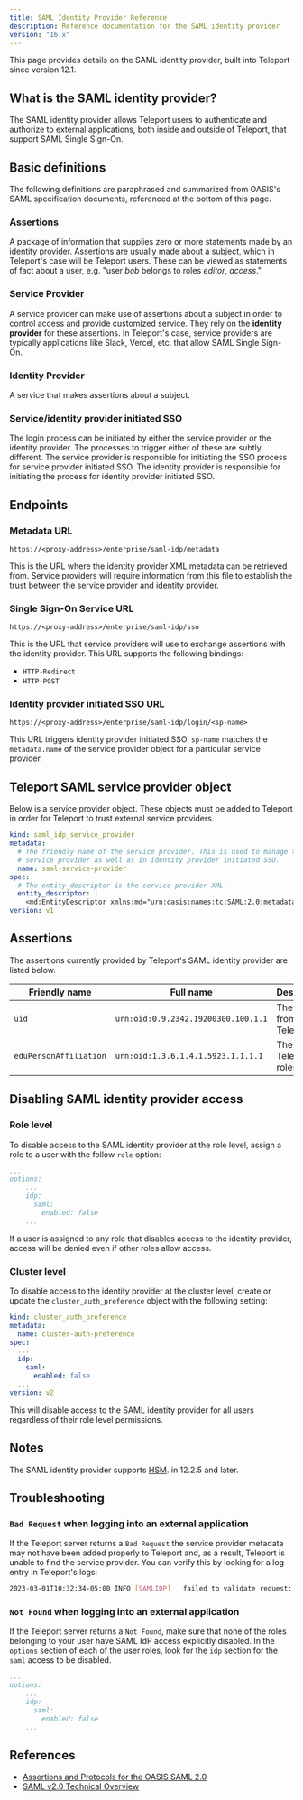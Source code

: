 ```yaml
---
title: SAML Identity Provider Reference
description: Reference documentation for the SAML identity provider
version: "16.x"
---
```


This page provides details on the SAML identity provider, built into Teleport
since version 12.1.

## What is the SAML identity provider?

The SAML identity provider allows Teleport users to authenticate and
authorize to external applications, both inside and outside of Teleport,
that support SAML Single Sign-On.

## Basic definitions

The following definitions are paraphrased and summarized from OASIS's SAML
specification documents, referenced at the bottom of this page.

### Assertions

A package of information that supplies zero or more statements made by an
identity provider. Assertions are usually made about a subject, which in
Teleport's case will be Teleport users. These can be viewed as statements of
fact about a user, e.g. "user *bob* belongs to roles *editor*, *access*."

### Service Provider

A service provider can make use of assertions about a subject in order to control
access and provide customized service. They rely on the **identity provider** for
these assertions. In Teleport's case, service providers are typically applications
like Slack, Vercel, etc. that allow SAML Single Sign-On.

### Identity Provider

A service that makes assertions about a subject.

### Service/identity provider initiated SSO

The login process can be initiated by either the service provider or the identity
provider. The processes to trigger either of these are subtly different. The
service provider is responsible for initiating the SSO process for service
provider initiated SSO. The identity provider is responsible for initiating
the process for identity provider initiated SSO.

## Endpoints

### Metadata URL

`https://<proxy-address>/enterprise/saml-idp/metadata`

This is the URL where the identity provider XML metadata can be retrieved from.
Service providers will require information from this file to establish the
trust between the service provider and identity provider.

### Single Sign-On Service URL

`https://<proxy-address>/enterprise/saml-idp/sso`

This is the URL that service providers will use to exchange assertions with the
identity provider. This URL supports the following bindings:

- `HTTP-Redirect`
- `HTTP-POST`

### Identity provider initiated SSO URL

`https://<proxy-address>/enterprise/saml-idp/login/<sp-name>`

This URL triggers identity provider initiated SSO. `sp-name` matches the
`metadata.name` of the service provider object for a particular service provider.

## Teleport SAML service provider object

Below is a service provider object. These objects must be added to Teleport in
order for Teleport to trust external service providers.

```yaml
kind: saml_idp_service_provider
metadata:
  # The friendly name of the service provider. This is used to manage the
  # service provider as well as in identity provider initiated SSO.
  name: saml-service-provider
spec:
  # The entity_descriptor is the service provider XML.
  entity_descriptor: |
    <md:EntityDescriptor xmlns:md="urn:oasis:names:tc:SAML:2.0:metadata"...
version: v1
```

## Assertions

The assertions currently provided by Teleport's SAML identity provider are listed below.

| Friendly name          | Full name                           | Description               | Format                                            |
| ---------------------- | ----------------------------------- | ------------------------- | ------------------------------------------------- |
| `uid`                  | `urn:oid:0.9.2342.19200300.100.1.1` | The user ID from Teleport | `urn:oasis:names:tc:SAML:2.0:attrname-format:uri` |
| `eduPersonAffiliation` | `urn:oid:1.3.6.1.4.1.5923.1.1.1.1`  | The user's Teleport roles | `urn:oasis:names:tc:SAML:2.0:attrname-format:uri` |

## Disabling SAML identity provider access

### Role level

To disable access to the SAML identity provider at the role level,
assign a role to a user with the follow `role` option:

```yaml
...
options:
    ...
    idp:
      saml:
        enabled: false
    ...
```

If a user is assigned to any role that disables access to the identity
provider, access will be denied even if other roles allow access.

### Cluster level

To disable access to the identity provider at the cluster level, create
or update the `cluster_auth_preference` object with the following setting:

```yaml
kind: cluster_auth_preference
metadata:
  name: cluster-auth-preference
spec:
  ...
  idp:
    saml:
      enabled: false
  ...
version: v2
```

This will disable access to the SAML identity provider for all users regardless
of their role level permissions.

## Notes

The SAML identity provider supports [HSM](/docs/ver/16.x/choose-an-edition/teleport-enterprise/hsm).
in 12.2.5 and later.

## Troubleshooting

### `Bad Request` when logging into an external application

If the Teleport server returns a `Bad Request` the service provider metadata may not
have been added properly to Teleport and, as a result, Teleport is unable to find the
service provider. You can verify this by looking for a log entry in Teleport's logs:

```bash
2023-03-01T10:32:34-05:00 INFO [SAMLIDP]   failed to validate request: cannot find service provider https://samltest.id/saml/sp: could not find service provider https://samltest.id/saml/sp pid:31036.1 saml@v0.4.12/identity_provider.go:232
```

### `Not Found` when logging into an external application

If the Teleport server returns a `Not Found`, make sure that none of the roles belonging
to your user have SAML IdP access explicitly disabled. In the `options` section of each
of the user roles, look for the `idp` section for the `saml` access to be disabled.

```yaml
...
options:
    ...
    idp:
      saml:
        enabled: false
    ...
```

## References

- [Assertions and Protocols for the OASIS SAML 2.0](https://docs.oasis-open.org/security/saml/v2.0/saml-core-2.0-os.pdf)
- [SAML v2.0 Technical Overview](http://docs.oasis-open.org/security/saml/Post2.0/sstc-saml-tech-overview-2.0-cd-02.pdf)
